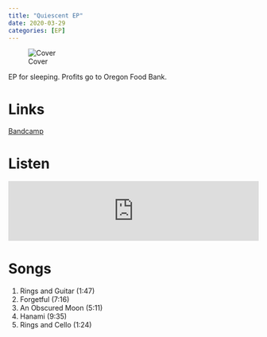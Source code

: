 ```yaml
---
title: "Quiescent EP"
date: 2020-03-29
categories: [EP]
---
```


![Cover](cover.jpeg) 

EP for sleeping. Profits go to Oregon Food Bank.

# Links

[Bandcamp](https://ooray.bandcamp.com/album/quiescent){.btn .btn-primary role="button"} 

# Listen

<iframe style="border: 0; width: 100%; height: 120px;" src="https://bandcamp.com/EmbeddedPlayer/album=2825063567/size=large/bgcol=ffffff/linkcol=0687f5/tracklist=false/artwork=small/transparent=true/" seamless><a href="https://ooray.bandcamp.com/album/quiescent">Quiescent by The OO-Ray</a></iframe>

# Songs

1. Rings and Guitar (1:47)
2. Forgetful (7:16)
3. An Obscured Moon (5:11)
4. Hanami (9:35)
5. Rings and Cello (1:24)
